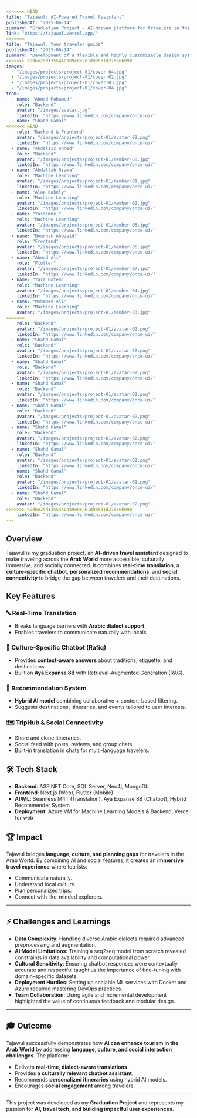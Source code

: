 ---
<<<<<<< HEAD
title: "Tajawul: AI-Powered Travel Assistant"
publishedAt: "2025-06-14"
summary: "Graduation Project - AI-driven platform for travelers in the Arab World."
link: "https://tajawul.vercel.app/"
=======
title: "Tajawul, Your traveler guide"
publishedAt: "2025-06-14"
summary: "Development of a flexible and highly customizable design system using Next.js for front-end and Figma for design collaboration."
>>>>>>> b9d6e25d1355440a89e0c261d98531d27566b090
images:
  - "/images/projects/project-01/cover-04.jpg"
  - "/images/projects/project-01/cover-02.jpg"
  - "/images/projects/project-01/cover-03.jpg"
  - "/images/projects/project-01/cover-04.jpg"
team:
  - name: "Ahmed Mohamed"
    role: "Backend"
    avatar: "/images/avatar.jpg"
    linkedIn: "https://www.linkedin.com/company/once-ui/"
  - name: "Shahd Gamal"
<<<<<<< HEAD
    role: "Backend & Frontend"
    avatar: "/images/projects/project-01/avatar-02.png"
    linkedIn: "https://www.linkedin.com/company/once-ui/"
  - name: "Abdalziz Ahmed"
    role: "Backend"
    avatar: "/images/projects/project-01/member-08.jpg"
    linkedIn: "https://www.linkedin.com/company/once-ui/"
  - name: "Abdallah Osama"
    role: "Machine Learning"
    avatar: "/images/projects/project-01/member-01.jpg"
    linkedIn: "https://www.linkedin.com/company/once-ui/"
  - name: "Alaa Oakely"
    role: "Machine Learning"
    avatar: "/images/projects/project-01/member-02.jpg"
    linkedIn: "https://www.linkedin.com/company/once-ui/"
  - name: "Yassimne "
    role: "Machine Learning"
    avatar: "/images/projects/project-01/member-05.jpg"
    linkedIn: "https://www.linkedin.com/company/once-ui/"
  - name: "Nourhan Abozaid"
    role: "Frontend"
    avatar: "/images/projects/project-01/member-06.jpg"
    linkedIn: "https://www.linkedin.com/company/once-ui/"
  - name: "Ahmed Ali"
    role: "Flutter"
    avatar: "/images/projects/project-01/member-07.jpg"
    linkedIn: "https://www.linkedin.com/company/once-ui/"
  - name: "Yara Hatem"
    role: "Machine Learning"
    avatar: "/images/projects/project-01/member-04.jpg"
    linkedIn: "https://www.linkedin.com/company/once-ui/"
  - name: "Mohamed Ali"
    role: "Machine Learning"
    avatar: "/images/projects/project-01/member-03.jpg"
=======
    role: "Backend"
    avatar: "/images/projects/project-01/avatar-02.png"
    linkedIn: "https://www.linkedin.com/company/once-ui/"
  - name: "Shahd Gamal"
    role: "Backend"
    avatar: "/images/projects/project-01/avatar-02.png"
    linkedIn: "https://www.linkedin.com/company/once-ui/"
  - name: "Shahd Gamal"
    role: "Backend"
    avatar: "/images/projects/project-01/avatar-02.png"
    linkedIn: "https://www.linkedin.com/company/once-ui/"
  - name: "Shahd Gamal"
    role: "Backend"
    avatar: "/images/projects/project-01/avatar-02.png"
    linkedIn: "https://www.linkedin.com/company/once-ui/"
  - name: "Shahd Gamal"
    role: "Backend"
    avatar: "/images/projects/project-01/avatar-02.png"
    linkedIn: "https://www.linkedin.com/company/once-ui/"
  - name: "Shahd Gamal"
    role: "Backend"
    avatar: "/images/projects/project-01/avatar-02.png"
    linkedIn: "https://www.linkedin.com/company/once-ui/"
  - name: "Shahd Gamal"
    role: "Backend"
    avatar: "/images/projects/project-01/avatar-02.png"
    linkedIn: "https://www.linkedin.com/company/once-ui/"
  - name: "Shahd Gamal"
    role: "Backend"
    avatar: "/images/projects/project-01/avatar-02.png"
    linkedIn: "https://www.linkedin.com/company/once-ui/"
  - name: "Shahd Gamal"
    role: "Backend"
    avatar: "/images/projects/project-01/avatar-02.png"
>>>>>>> b9d6e25d1355440a89e0c261d98531d27566b090
    linkedIn: "https://www.linkedin.com/company/once-ui/"
---

## Overview

Tajawul is my graduation project, an **AI-driven travel assistant** designed to make traveling across the **Arab World** more accessible, culturally immersive, and socially connected. It combines **real-time translation**, a **culture-specific chatbot**, **personalized recommendations**, and **social connectivity** to bridge the gap between travelers and their destinations.

## Key Features

### 🔤 Real-Time Translation
- Breaks language barriers with **Arabic dialect support**.
- Enables travelers to communicate naturally with locals.


### 🤖 Culture-Specific Chatbot (Rafiq)
- Provides **context-aware answers** about traditions, etiquette, and destinations.
- Built on **Aya Expanse 8B** with Retrieval-Augmented Generation (RAG).


### 🎒 Recommendation System
- **Hybrid AI model** combining collaborative + content-based filtering.
- Suggests destinations, itineraries, and events tailored to user interests.


### 🗺️ TripHub & Social Connectivity
- Share and clone itineraries.
- Social feed with posts, reviews, and group chats.
- Built-in translation in chats for multi-language travelers.

## 🛠️ Tech Stack
- **Backend**: ASP.NET Core, SQL Server, Neo4j, MongoDb
- **Frontend**: Next.js (Web), Flutter (Mobile)
- **AI/ML**: Seamless M4T (Translation), Aya Expanse 8B (Chatbot), Hybrid Recommender System
- **Deployment**: Azure VM for Machine Learning Models & Backend, Vercel for web 

## 🏆 Impact
Tajawul bridges **language, culture, and planning gaps** for travelers in the Arab World. By combining AI and social features, it creates an **immersive travel experience** where tourists:
- Communicate naturally.
- Understand local culture.
- Plan personalized trips.
- Connect with like-minded explorers.


---


## ⚡ Challenges and Learnings
- **Data Complexity**: Handling diverse Arabic dialects required advanced preprocessing and augmentation.
- **AI Model Limitations**: Training a seq2seq model from scratch revealed constraints in data availability and computational power.
- **Cultural Sensitivity**: Ensuring chatbot responses were contextually accurate and respectful taught us the importance of fine-tuning with domain-specific datasets.
- **Deployment Hurdles**: Setting up scalable ML services with Docker and Azure required mastering DevOps practices.
- **Team Collaboration**: Using agile and incremental development highlighted the value of continuous feedback and modular design.

---

## 🎓 Outcome
Tajawul successfully demonstrates how **AI can enhance tourism in the Arab World** by addressing **language, culture, and social interaction challenges**. The platform:
- Delivers **real-time, dialect-aware translations**.
- Provides a **culturally relevant chatbot assistant**.
- Recommends **personalized itineraries** using hybrid AI models.
- Encourages **social engagement** among travelers.

---

This project was developed as my **Graduation Project** and represents my passion for **AI, travel tech, and building impactful user experiences**.